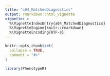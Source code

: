 ```yaml
---
title: "a04_MatchedDiagnostics"
output: rmarkdown::html_vignette
vignette: >
  %\VignetteIndexEntry{a04_MatchedDiagnostics}
  %\VignetteEngine{knitr::rmarkdown}
  %\VignetteEncoding{UTF-8}
---
```


```r
knitr::opts_chunk$set(
  collapse = TRUE,
  comment = "#>"
)
```

```r
library(PhenotypeR)
```
